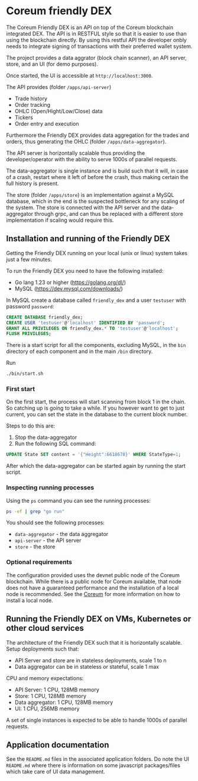 # Coreum friendly DEX

The Coreum Friendly DEX is an API on top of the Coreum blockchain integrated DEX. The API is in RESTFUL style so that it is easier to use than using the blockchain directly. By using this restful API the developer onbly needs to integrate signing of transactions with their preferred wallet system.

The project provides a data aggrator (block chain scanner), an API server, store, and an UI (for demo purposes).

Once started, the UI is accessible at `http://localhost:3000`.

The API provides (folder `/apps/api-server`)

* Trade history
* Order tracking
* OHLC (Open/Hight/Low/Close) data
* Tickers
* Order entry and execution

Furthermore the Friendly DEX provides data aggregation for the trades and orders, thus generating the OHLC (folder `/apps/data-aggregator`).

The API server is horizontally scalable thus providing the developer/operator with the ability to serve 1000s of parallel requests.

The data-aggregator is single instance and is build such that it will, in case of a crash, restart where it left of before the crash, thus making certain the full history is present.

The store (folder `/apps/store`) is an implementation against a MySQL database, which in the end is the suspected bottleneck for any scaling of the system. The store is connected with the API server and the data-aggregator through grpc, and can thus be replaced with a different store implementation if scaling would require this.

## Installation and running of the Friendly DEX

Getting the Friendly DEX running on your local (unix or linux) system takes just a few minutes.

To run the Friendly DEX you need to have the following installed:

* Go lang 1.23 or higher (https://golang.org/dl/)
* MySQL (https://dev.mysql.com/downloads/)

In MySQL create a database called `friendly_dex` and a user `testuser` with password `password`:

```sql
CREATE DATABASE friendly_dex;
CREATE USER 'testuser'@'localhost' IDENTIFIED BY 'password';
GRANT ALL PRIVILEGES ON friendly_dex.* TO 'testuser'@'localhost';
FLUSH PRIVILEGES;
```

There is a start script for all the components, excluding MySQL, in the `bin` directory of each component and in the main `/bin` directory. 

Run 

```bash
./bin/start.sh
```

### First start 

On the first start, the process will start scanning from block 1 in the chain. So catching up is going to take a while.
If you however want to get to just current, you can set the state in the database to the current block number. 

Steps to do this are:

1. Stop the data-aggregator
2. Run the following SQL command:

```sql
UPDATE State SET content = '{"Height":6618678}' WHERE StateType=1;
```

After which the data-aggregator can be started again by running the start script.

### Inspecting running processes

Using the `ps` command you can see the running processes:

```bash
ps -ef | grep "go run"
```

You should see the following processes:

* `data-aggregator` - the data aggregator
* `api-server` - the API server
* `store` - the store

### Optional requirements

The configuration provided uses the devnet public node of the Coreum blockchain. While there is a public node for Coreum available, that node does not have a guaranteed performance and the installation of a local node is recommended.
See the [Coreum](https://docs.coreum.dev/docs/become-validator/run-full-node) for more information on how to install a local node.

## Running the Friendly DEX on VMs, Kubernetes or other cloud services

The architecture of the Friendly DEX such that it is horizontally scalable. Setup deployments such that:

* API Server and store are in stateless deployments, scale 1 to n
* Data aggregator can be in stateless or stateful, scale 1 max

CPU and memory expectations:

* API Server: 1 CPU, 128MB memory
* Store: 1 CPU, 128MB memory
* Data aggregator: 1 CPU, 128MB memory
* UI: 1 CPU, 256MB memory

A set of single instances is expected to be able to handle 1000s of parallel requests.

## Application documentation

See the `README.md` files in the associated application folders. 
Do note the UI `README.md` where there is information on some javascript packages/files which take care of UI data management.
